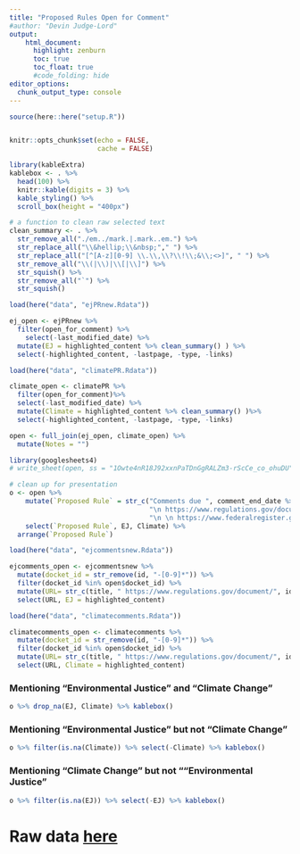 ```yaml
---
title: "Proposed Rules Open for Comment"
#author: "Devin Judge-Lord"
output:
    html_document:
      highlight: zenburn
      toc: true
      toc_float: true
      #code_folding: hide
editor_options: 
  chunk_output_type: console
---
```


```r
source(here::here("setup.R"))


knitr::opts_chunk$set(echo = FALSE, 
                      cache = FALSE)

library(kableExtra)
kablebox <- . %>% 
  head(100) %>% 
  knitr::kable(digits = 3) %>% 
  kable_styling() %>% 
  scroll_box(height = "400px")
```


```r

# a function to clean raw selected text
clean_summary <- . %>% 
  str_remove_all("./em../mark.|.mark..em.") %>%
  str_replace_all("\\&hellip;\\&nbsp;"," ") %>% 
  str_replace_all("[^[A-z][0-9] \\.\\,\\?\\!\\;&\\;<>]", " ") %>% 
  str_remove_all("\\(|\\)|\\[|\\]") %>%
  str_squish() %>%
  str_remove_all("`") %>%
  str_squish()

load(here("data", "ejPRnew.Rdata"))

ej_open <- ejPRnew %>% 
  filter(open_for_comment) %>% 
    select(-last_modified_date) %>% 
  mutate(EJ = highlighted_content %>% clean_summary() ) %>% 
  select(-highlighted_content, -lastpage, -type, -links)

load(here("data", "climatePR.Rdata"))

climate_open <- climatePR %>% 
  filter(open_for_comment)%>% 
  select(-last_modified_date) %>% 
  mutate(Climate = highlighted_content %>% clean_summary() )%>% 
  select(-highlighted_content, -lastpage, -type, -links)

open <- full_join(ej_open, climate_open) %>% 
  mutate(Notes = "")

library(googlesheets4)
# write_sheet(open, ss = "1Owte4nR18J92xxnPaTDnGgRALZm3-rScCe_co_ohuDU", sheet = "open")

# clean up for presentation
o <- open %>% 
    mutate(`Proposed Rule` = str_c("Comments due ", comment_end_date %>% str_remove("T.*"), " on ", title,
                                   "\n https://www.regulations.gov/document/", id, 
                                   "\n \n https://www.federalregister.gov/d/", fr_doc_num) ) %>%
    select(`Proposed Rule`, EJ, Climate) %>% 
  arrange(`Proposed Rule`)
```


```r
load(here("data", "ejcommentsnew.Rdata"))

ejcomments_open <- ejcommentsnew %>% 
  mutate(docket_id = str_remove(id, "-[0-9]*")) %>%
  filter(docket_id %in% open$docket_id) %>% 
  mutate(URL= str_c(title, " https://www.regulations.gov/document/", id)) %>%
  select(URL, EJ = highlighted_content)

load(here("data", "climatecomments.Rdata"))

climatecomments_open <- climatecomments %>% 
  mutate(docket_id = str_remove(id, "-[0-9]*")) %>%
  filter(docket_id %in% open$docket_id) %>% 
  mutate(URL= str_c(title, " https://www.regulations.gov/document/", id)) %>%
  select(URL, Climate = highlighted_content)
```

### Mentioning "Environmental Justice" and "Climate Change"

```r
o %>% drop_na(EJ, Climate) %>% kablebox()
```

### Mentioning "Environmental Justice" but not "Climate Change"

```r
o %>% filter(is.na(Climate)) %>% select(-Climate) %>% kablebox()
```

### Mentioning "Climate Change" but not ""Environmental Justice"

```r
o %>% filter(is.na(EJ)) %>% select(-EJ) %>% kablebox()
```

# Raw data [here](https://docs.google.com/spreadsheets/d/1Owte4nR18J92xxnPaTDnGgRALZm3-rScCe_co_ohuDU/edit?usp=sharing)